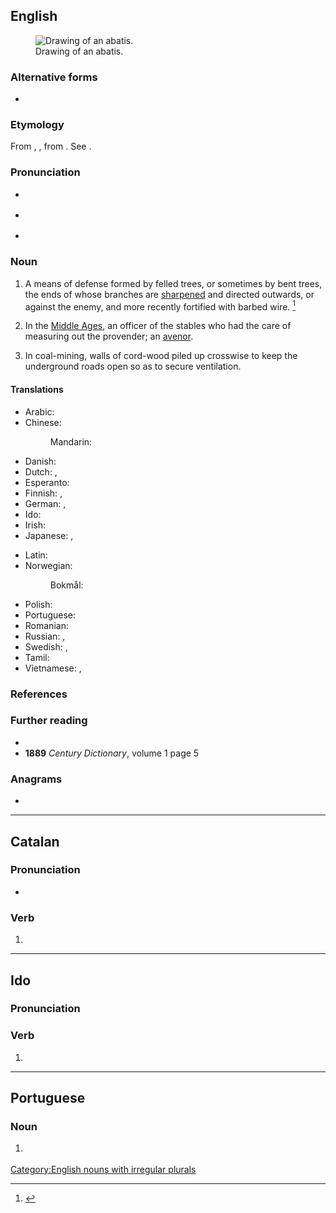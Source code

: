 {{also|Abatis|abatís}}
==English==
{{wikipedia}}
[[Image:Abatis (PSF).png|thumb|right|Drawing of an abatis.]]

===Alternative forms===
* {{alter|en|abattis}}

===Etymology===
From {{bor|en|fr|abatis}}, {{m|fr|abattis|t=mass of things beaten or cut down}}, from {{m|fr|abattre}}. See {{m|en|abate}}.

===Pronunciation===
* {{a|RP}} {{IPA|en|/ˈæb.ə.tiː/}}
* {{a|GenAm}} {{IPA|en|/ˈæb.ə.ti/|/ˈæb.ə.tɪs/}}
* {{audio|en|en-ca-abatis.ogg|Audio (CA)}} 

===Noun===
{{en-noun|abatis|+}}

# A means of defense formed by felled trees, or sometimes by bent trees, the ends of whose branches are [[sharpened]] and directed outwards, or against the enemy, and more recently fortified with barbed wire. {{defdate|Mid 19<sup>th</sup> century.}}<ref>{{R:SOED5|page=2}}</ref>
# {{lb|en|historical}} In the [[Middle Ages]], an officer of the stables who had the care of measuring out the provender; an [[avenor]].
# In coal-mining, walls of cord-wood piled up crosswise to keep the underground roads open so as to secure ventilation.

====Translations====
{{trans-top|means of defense}}
* Arabic: {{t|ar|حِظَار|m}}
* Chinese:
*: Mandarin: {{t+|cmn|鹿砦|tr=lùzhài}}
* Danish: {{t|da|forhugning|c}}
* Dutch: {{t|nl|verhakking|m}}, {{t+|nl|prikkeldraadversperring|m}}
* Esperanto: {{t+|eo|abatiso}}
* Finnish: {{t|fi|murros}}, {{t|fi|rytövarustus}}
* German: {{t+|de|Verhau|m|n}}, {{t|de|Baumverhau|m|n}}
* Ido: {{t+|io|abatajaro}}
* Irish: {{t|ga|leagarnach}}
* Japanese: {{t|ja|鹿砦|tr=ろくさい, rokusai}}, {{t|ja|逆茂木|tr=さかもぎ, sakamogi}}
{{trans-mid}}
* Latin: {{t|la|concaedēs}}
* Norwegian:
*: Bokmål: {{t+|nb|forhugning|m|f}}
* Polish: {{t+|pl|zasiek|m}}
* Portuguese: {{t|pt|abatis|m}}
* Romanian: {{t+|ro|abatiză|f}}
* Russian: {{t-check|ru|[[засечный|засе́чная]] [[черта́]]|f}} {{attention|ru|2=was "[[засечный|засечная]] [[черта]]" - assumed sum-of-parts; if an idiom, remove the wikilinks to the individual words. see [[User:Kephir/gadgets/xte#Translation_fixing]]}}, {{t+|ru|засе́ка|f}}
* Swedish: {{t|sv|förhuggning|c}}, {{t+|sv|hinder|n}}
* Tamil: {{t+|ta|மரக்கிளை அரண்|sc=Taml}}
* Vietnamese: {{t-check|vi|[[đống]] [[cây]] [[chướng ngại]]}} {{attention|vi|2=was "[[đống]] [[cây]] [[chướng ngại]]" - assumed sum-of-parts; if an idiom, remove the wikilinks to the individual words. see [[User:Kephir/gadgets/xte#Translation_fixing]]}}, {{t+check|vi|cản|alt=đống cây cản}} {{attention|vi|2=was "đống cây [[cản]]" - assumed inflected form or vocalised spelling; please verify if linking is acceptable. see [[User:Kephir/gadgets/xte#Translation_fixing]]}}
{{trans-bottom}}

===References===
<references/>

===Further reading===
* {{projectlink|1911|Abatis}}
* '''1889''' ''Century Dictionary'', volume 1 page 5

===Anagrams===
* {{anagrams|en|a=aabist|Bastia|tabias}}

[[Category:English nouns with irregular plurals]]

----

==Catalan==

===Pronunciation===
* {{ca-IPA}}

===Verb===
{{head|ca|verb form}}

# {{ca-verb form of|p=2|n=sg|t=pres|m=sub|abatre}}

----

==Ido==

===Pronunciation===
{{io-IPA}}

===Verb===
{{head|io|verb form}}

# {{io-form of|abat}}

----

==Portuguese==

===Noun===
{{pt-noun|m}}

# {{l|en|abatis}} {{gloss|fortification formed by felled trees with sharpened branches}}